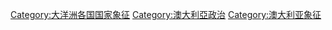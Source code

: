 [[Category:大洋洲各国国家象征|Category:大洋洲各国国家象征]]
[[Category:澳大利亞政治|Category:澳大利亞政治]]
[[Category:澳大利亚象征|Category:澳大利亚象征]]